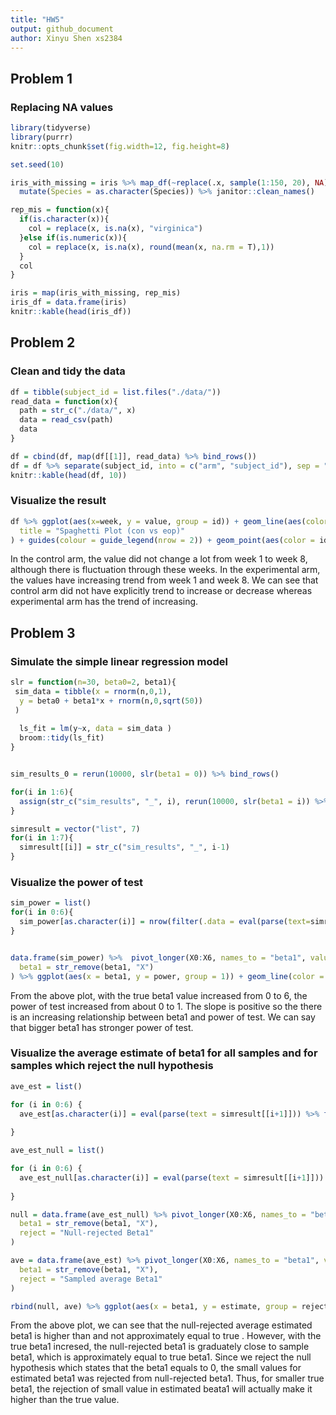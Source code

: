 ```yaml
---
title: "HW5"
output: github_document
author: Xinyu Shen xs2384
---
```


## Problem 1

### Replacing NA values

```r
library(tidyverse)
library(purrr)
knitr::opts_chunk$set(fig.width=12, fig.height=8)
```

```r

set.seed(10)

iris_with_missing = iris %>% map_df(~replace(.x, sample(1:150, 20), NA)) %>%
  mutate(Species = as.character(Species)) %>% janitor::clean_names()

rep_mis = function(x){
  if(is.character(x)){
    col = replace(x, is.na(x), "virginica")
  }else if(is.numeric(x)){
    col = replace(x, is.na(x), round(mean(x, na.rm = T),1))
  }
  col
}

iris = map(iris_with_missing, rep_mis)
iris_df = data.frame(iris)
knitr::kable(head(iris_df))

```

## Problem 2

### Clean and tidy the data

```r
df = tibble(subject_id = list.files("./data/"))
read_data = function(x){
  path = str_c("./data/", x)
  data = read_csv(path)
  data
}

df = cbind(df, map(df[[1]], read_data) %>% bind_rows())
df = df %>% separate(subject_id, into = c("arm", "subject_id"), sep = "\\_") %>% separate(subject_id, into = c("subject_id", "delete")) %>% select(-delete) %>% pivot_longer(week_1:week_8, names_to = "week", values_to = "value") %>% mutate(id = str_c(arm, "_" ,subject_id), week = factor(str_remove(week, "week_"))) %>% select(id, everything())
knitr::kable(head(df, 10))
```

### Visualize the result

```r
df %>% ggplot(aes(x=week, y = value, group = id)) + geom_line(aes(color = id)) + facet_grid(.~arm) + theme_bw() + theme(legend.position = "bottom", plot.title = element_text(hjust = 0.5), legend.title = element_blank()) + labs(
  title = "Spaghetti Plot (con vs eop)"
) + guides(colour = guide_legend(nrow = 2)) + geom_point(aes(color = id, shape = arm))
```


In the control arm, the value did not change a lot from week 1 to week 8, although there is fluctuation through these weeks. In the experimental arm, the values have increasing trend from week 1 and week 8. We can see that control arm did not have explicitly trend to increase or decrease whereas experimental arm has the trend of increasing. 

## Problem 3

### Simulate the simple linear regression model

```r
slr = function(n=30, beta0=2, beta1){
 sim_data = tibble(x = rnorm(n,0,1),
  y = beta0 + beta1*x + rnorm(n,0,sqrt(50))
 )
  
  ls_fit = lm(y~x, data = sim_data )
  broom::tidy(ls_fit)
}


sim_results_0 = rerun(10000, slr(beta1 = 0)) %>% bind_rows()

for(i in 1:6){
  assign(str_c("sim_results", "_", i), rerun(10000, slr(beta1 = i)) %>% bind_rows())
}

simresult = vector("list", 7)
for(i in 1:7){
  simresult[[i]] = str_c("sim_results", "_", i-1)
}


```

### Visualize the power of test

```r
sim_power = list()
for(i in 0:6){
  sim_power[as.character(i)] = nrow(filter(.data = eval(parse(text=simresult[[i+1]])), term == "x" & p.value < 0.05))/nrow(filter(eval(parse(text = simresult[[i+1]])), term == "x"))
}


data.frame(sim_power) %>%  pivot_longer(X0:X6, names_to = "beta1", values_to = "power") %>% mutate(
  beta1 = str_remove(beta1, "X")
) %>% ggplot(aes(x = beta1, y = power, group = 1)) + geom_line(color = "red", size = 1) + geom_point(color = "red", size = 3) + theme_bw() + labs(title = "The Power of the Test", x = "True Beta1", y = "Power") + theme(plot.title = element_text(hjust = 0.5))
```


From the above plot, with the true beta1 value increased from 0 to 6, the power of test increased from about 0 to 1. The slope is positive so the there is an increasing relationship between beta1 and power of test. We can say that bigger beta1 has stronger power of test. 

### Visualize the average estimate of beta1 for all samples and for samples which reject the null hypothesis

```r
ave_est = list()

for (i in 0:6) {
  ave_est[as.character(i)] = eval(parse(text = simresult[[i+1]])) %>% filter(term == "x") %>% pull(estimate) %>% mean()
  
}

ave_est_null = list()

for (i in 0:6) {
  ave_est_null[as.character(i)] = eval(parse(text = simresult[[i+1]])) %>% filter(term == "x"& p.value < 0.05) %>% pull(estimate) %>% mean()
  
}

null = data.frame(ave_est_null) %>% pivot_longer(X0:X6, names_to = "beta1", values_to = "estimate") %>% mutate(
  beta1 = str_remove(beta1, "X"),
  reject = "Null-rejected Beta1"
) 

ave = data.frame(ave_est) %>% pivot_longer(X0:X6, names_to = "beta1", values_to = "estimate") %>% mutate(
  beta1 = str_remove(beta1, "X"),
  reject = "Sampled average Beta1"
) 

rbind(null, ave) %>% ggplot(aes(x = beta1, y = estimate, group = reject)) + geom_line(aes(color = reject)) + geom_point(aes(color = reject, shape = reject)) + theme_bw() + labs(title = "Sample average Beta1 vs Null-rejected Beta1", x = "True Beta1", y = "Average estimated Beta1") + theme(plot.title = element_text(hjust = 0.5), legend.position = "bottom", legend.title = element_blank())

```


From the above plot, we can see that the null-rejected average estimated beta1 is higher than and not approximately equal to true . However, with the true beta1 incresed, the null-rejected beta1 is graduately close to sample beta1, which is approximately equal to true beta1. Since we reject the null hypothesis which states that the beta1 equals to 0, the small values for estimated beta1 was rejected from null-rejected beta1. Thus, for smaller true beta1, the rejection of small value in estimated beata1 will actually make it higher than the true value. 

